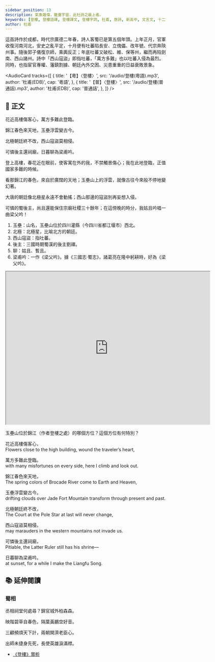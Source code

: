 ```yaml
---
sidebar_position: 13
description: 氣象雄偉，籠蓋宇宙，此杜詩之最上者。
keywords: [登樓, 登樓語譯, 登樓譯文, 登樓字詞, 杜甫, 唐詩, 新高中, 文言文, 十二篇範文, DSE]
author: 杜甫
---
```


<Intro>

這首詩作於成都，時代宗廣德二年春，詩人客蜀已是第五個年頭。上年正月，官軍收復河南河北，安史之亂平定，十月便有吐蕃陷長安、立傀儡、改年號、代宗奔陝州事。隨後郭子儀復京師，乘輿反正；年底吐蕃又破松、維、保等州，繼而再陷劍南、西山諸州。詩中「西山寇盜」即指吐蕃，「萬方多難」也以吐蕃入侵為最烈。同時，也指宦官專權、藩鎮割據、朝廷內外交困、災患重重的日益衰敗景象。

</Intro>

<AudioCard
  tracks={[
    {
      title: '【粵】〈登樓〉',
      src: '/audio/登樓(粵語).mp3',
      author: '杜甫(EDB)',
      cap: '粵語',
    },
    {
      title: '【普】〈登樓〉',
      src: '/audio/登樓(普通話).mp3',
      author: '杜甫(EDB)',
      cap: '普通話',
    },
  ]}
/>

## 📖 正文

<div className="main poetry">

花近高樓傷客心，萬方多難此登臨。

錦江春色來天地，<Annotate title="山名，玉壘山位於四川灌縣（今四川省都江堰市）西北。">玉壘</Annotate>浮雲變古今。

<p><Annotate title="北極星，比喻北方的朝廷。">北極</Annotate>朝廷終不改，<Annotate title="指吐蕃">西山寇盜</Annotate>莫相侵。</p>

可憐<Annotate title="三國時期蜀漢的後主劉禪。">後主</Annotate>還祠廟，日暮<Annotate title="姑且、暫且。">聊</Annotate>為<Annotate title="一作《梁父吟》。據《三國志‧蜀志》，諸葛亮在隆中躬耕時，好為《梁父吟》。">梁甫吟</Annotate>。

</div>

<Translation>

登上高樓，春花近在眼前，使客寓在外的我，不禁觸景傷心；我在此地登臨，正值國家多難的時候。

看那錦江的春色，來自於廣闊的天地；玉壘山上的浮雲，就像古往今來般不停地變幻著。

大唐的朝廷像北極星永遠不會動搖；西山那邊的寇盜別再妄想入侵。

可憐的蜀後主，尚且還能保住宗廟社稷三十餘年；在這傍晚的時分，我姑且吟唱一曲梁父吟！

</Translation>

<Dictionary>

1. 玉壘：山名，玉壘山位於四川灌縣（今四川省都江堰市）西北。
2. 北極：北極星，比喻北方的朝廷。
3. 西山寇盜：指吐蕃。
4. 後主：三國時期蜀漢的後主劉禪。
5. 聊：姑且、暫且。
6. 梁甫吟：一作《梁父吟》。據《三國志‧蜀志》，諸葛亮在隆中躬耕時，好為《梁父吟》。

</Dictionary>

<Media>

<Tabs>
  <TabItem value='經典動畫教材套' default>
    <Youtube id='NXrDxUCpbxg' />
  </TabItem>
</Tabs>

</Media>

<Appreciation>

<DeepDive title="杜甫登樓，為甚麼要特別望向玉壘山？">

<iframe src="https://www.google.com/maps/d/embed?mid=147DtnHREyiVQMJE720Fsy_vbIjLb8I0&ehbc=2E312F&ll=30.848868685617152%2C103.8122785824531&z=10" width="640" height="480"></iframe>

玉壘山位於錦江（作者登樓之處）的哪個方位？這個方位有何特別？

</DeepDive>

</Appreciation>

<Text title="Climbing an Upper Storey by Stephen Owen">

花近高樓傷客心，  
Flowers close to the high building, wound the traveler’s heart,

萬方多難此登臨。  
with many misfortunes on every side, here I climb and look out.

錦江春色來天地，  
The spring colors of Brocade River come to Earth and Heaven,

玉壘浮雲變古今。  
drifting clouds over Jade Fort Mountain transform through present and past.

北極朝廷終不改，  
The Court at the Pole Star at last will never change,

西山寇盜莫相侵。  
may marauders in the western mountains not invade us.

可憐後主還祠廟，  
Pitiable, the Latter Ruler still has his shrine—

日暮聊為梁甫吟。  
at sunset, for a while I make the Liangfu Song.

</Text>

## 📚 延伸閱讀

### 蜀相

<div className="read-around poetry">

丞相祠堂何處尋？錦官城外柏森森。

映階碧草自春色，隔葉黃鸝空好音。

三顧頻煩天下計，兩朝開濟老臣心。

出師未捷身先死，長使英雄淚滿襟。

</div>

<Resources>

- [《登樓》賞析](https://www.edb.gov.hk/attachment/tc/curriculum-development/kla/chi-edu/recommended-passages/KS4_16c.pdf)

</Resources>